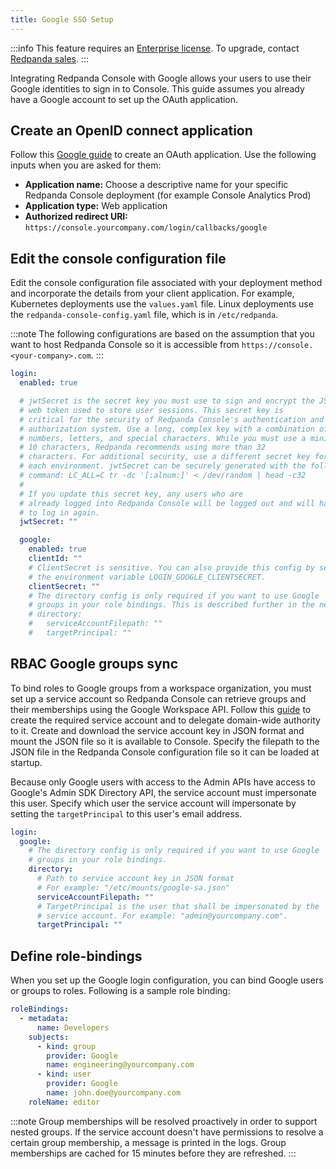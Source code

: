 ```yaml
---
title: Google SSO Setup
---
```


<head>
    <meta name="title" content="Google SSO Authentication in Redpanda Console | Redpanda Docs"/>
    <meta name="description" content="Configure authentication with external identity providers such as Google, GitHub or Okta in Redpanda Console."/>
</head>

:::info
This feature requires an [Enterprise license](../../../../get-started/licenses). To upgrade, contact [Redpanda sales](https://redpanda.com/try-redpanda?section=enterprise-cloud).
:::

Integrating Redpanda Console with Google allows your users to use their Google identities to sign in to Console.
This guide assumes you already have a Google account to set up the OAuth application.

## Create an OpenID connect application

Follow this [Google guide](https://developers.google.com/identity/protocols/oauth2/openid-connect#appsetup) to create
an OAuth application. Use the following inputs
when you are asked for them:

- **Application name:** Choose a descriptive name for your specific Redpanda Console deployment (for example Console Analytics Prod)
- **Application type:** Web application
- **Authorized redirect URI:** `https://console.yourcompany.com/login/callbacks/google`

## Edit the console configuration file

Edit the console configuration file associated with your deployment method and incorporate the details from your client application. For example, Kubernetes deployments use the `values.yaml` file. Linux deployments use the `redpanda-console-config.yaml` file, which is in `/etc/redpanda`.

:::note
The following configurations are based on the assumption that you want to host Redpanda Console so it is accessible from
`https://console.<your-company>.com`.
:::

```yaml
login:
  enabled: true

  # jwtSecret is the secret key you must use to sign and encrypt the JSON 
  # web token used to store user sessions. This secret key is 
  # critical for the security of Redpanda Console's authentication and 
  # authorization system. Use a long, complex key with a combination of 
  # numbers, letters, and special characters. While you must use a minimum of 
  # 10 characters, Redpanda recommends using more than 32 
  # characters. For additional security, use a different secret key for 
  # each environment. jwtSecret can be securely generated with the following 
  # command: LC_ALL=C tr -dc '[:alnum:]' < /dev/random | head -c32
  #
  # If you update this secret key, any users who are 
  # already logged into Redpanda Console will be logged out and will have 
  # to log in again.
  jwtSecret: ""

  google:
    enabled: true
    clientId: ""
    # ClientSecret is sensitive. You can also provide this config by setting
    # the environment variable LOGIN_GOOGLE_CLIENTSECRET.
    clientSecret: ""
    # The directory config is only required if you want to use Google
    # groups in your role bindings. This is described further in the next section.
    # directory:
    #   serviceAccountFilepath: ""
    #   targetPrincipal: ""
```

## RBAC Google groups sync

To bind roles to Google groups from a workspace organization, you must set up a service account so Redpanda Console can retrieve groups
and their memberships using the Google Workspace API. Follow this [guide](https://developers.google.com/admin-sdk/directory/v1/guides/delegation) 
to create the required service account and to delegate domain-wide authority to it. Create and download the service account key in JSON
format and mount the JSON file so it is available to Console. Specify
the filepath to the JSON file in the Redpanda Console configuration file so it can be loaded at startup.

Because only Google users with access to the Admin APIs have access to Google's
Admin SDK Directory API, the service account must impersonate this user. Specify which user the service account will impersonate
by setting the `targetPrincipal` to this user's email address.

```yaml
login:
  google:
    # The directory config is only required if you want to use Google
    # groups in your role bindings.
    directory:
      # Path to service account key in JSON format
      # For example: "/etc/mounts/google-sa.json"
      serviceAccountFilepath: ""
      # TargetPrincipal is the user that shall be impersonated by the
      # service account. For example: "admin@yourcompany.com".
      targetPrincipal: ""
```

## Define role-bindings

When you set up the Google login configuration, you can bind Google users or groups to roles. Following is a sample
role binding:

```yaml
roleBindings:
  - metadata:
      name: Developers
    subjects:
      - kind: group
        provider: Google
        name: engineering@yourcompany.com
      - kind: user
        provider: Google
        name: john.doe@yourcompany.com
    roleName: editor
```

:::note
Group memberships will be resolved proactively in order to support nested groups. If the service account doesn't have permissions
to resolve a certain group membership, a message is printed in the logs. Group memberships are cached for 15 minutes before
they are refreshed.
:::
